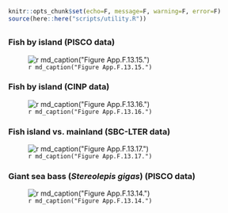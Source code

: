 ```r
knitr::opts_chunk$set(echo=F, message=F, warning=F, error=F)
source(here::here("scripts/utility.R"))
```

## {.tabset}

### Fish by island (PISCO data)

![`r md_caption("Figure App.F.13.15.")`](../img/cinms_cr/App.F.13.15.jpg)

### Fish by island (CINP data)

![`r md_caption("Figure App.F.13.16.")`](../img/cinms_cr/App.F.13.16.jpg)

### Fish island vs. mainland (SBC-LTER data)

![`r md_caption("Figure App.F.13.17.")`](../img/cinms_cr/App.F.13.17.jpg)


### Giant sea bass (_Stereolepis gigas_) (PISCO data)

![`r md_caption("Figure App.F.13.14.")`](../img/cinms_cr/App.F.13.14.jpg)

